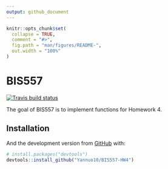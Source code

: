 ```yaml
---
output: github_document
---
```


<!-- README.md is generated from README.Rmd. Please edit that file -->

```r
knitr::opts_chunk$set(
  collapse = TRUE,
  comment = "#>",
  fig.path = "man/figures/README-",
  out.width = "100%"
)
```

# BIS557

<!-- badges: start -->
[![Travis build status](https://travis-ci.org/Yannuo10/BIS557-HW4.svg?branch=master)](https://travis-ci.org/Yannuo10/BIS557-HW4)
<!-- badges: end -->

The goal of BIS557 is to implement functions for Homework 4.

## Installation

And the development version from [GitHub](https://github.com/) with:

``` r
# install.packages("devtools")
devtools::install_github("Yannuo10/BIS557-HW4")
```
